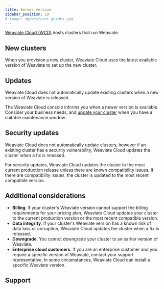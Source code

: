 ```yaml
---
title: Server version
sidebar_position: 10
# image: og/wcs/user_guides.jpg
---
```


[Weaviate Cloud (WCD)](https://console.weaviate.cloud/) hosts clusters that run Weaviate.

## New clusters

When you provision a new cluster, Weaviate Cloud uses the latest available version of Weaviate to set up the new cluster.

## Updates

Weaviate Cloud does not automatically update existing clusters when a new version of Weaviate is released.

The Weaviate Cloud console informs you when a newer version is available. Consider your business needs, and [update your cluster](/developers/wcs/platform/version) when you have a suitable maintenance window.

<!-- TODO[g-despot]: Add update notification example -->


<Downtime125Note />

## Security updates

Weaviate Cloud does not automatically update clusters, however if an existing cluster has a security vulnerability, Weaviate Cloud updates the cluster when a fix is released.

For security updates, Weaviate Cloud updates the cluster to the most current production release unless there are known compatibility issues. If there are compatibility issues, the cluster is updated to the most recent compatible version.

## Additional considerations

- **Billing**. If your cluster's Weaviate version cannot support the billing requirements for your pricing plan, Weaviate Cloud updates your cluster to the current production version or the most recent compatible version.
- **Data integrity**. If your cluster's Weaviate version has a known risk of data loss or corruption, Weaviate Cloud updates the cluster when a fix is released.
- **Downgrade**. You cannot downgrade your cluster to an earlier version of Weaviate.
- **Enterprise cloud customers**. If you are an enterprise customer and you require a specific version of Weaviate, contact your support representative. In some circumstances, Weaviate Cloud can install a specific Weaviate version.

## Support


<SupportAndTrouble />


<CustomScriptLoader />
